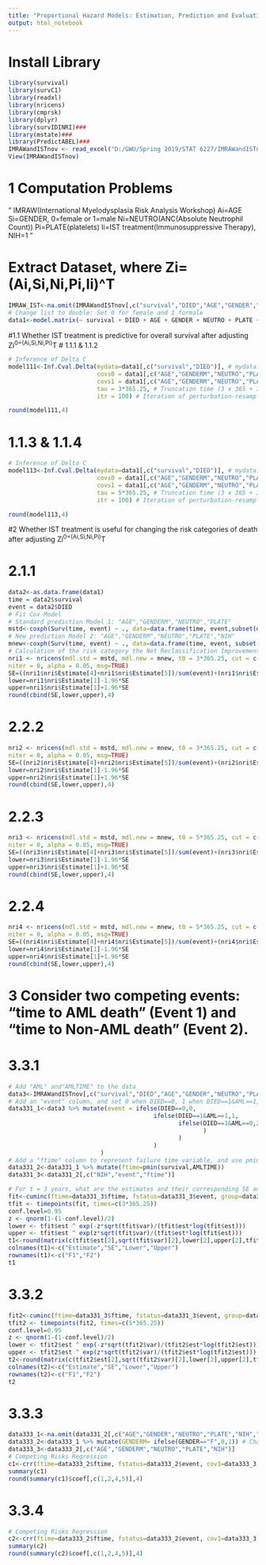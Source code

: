 ---
title: "Proportional Hazard Models: Estimation, Prediction and Evaluation"
output: html_notebook
---
# Install Library
```{r}
library(survival)
library(survC1)
library(readxl)
library(nricens)
library(cmprsk)
library(dplyr)
library(survIDINRI)###
library(mstate)###
library(PredictABEL)###
IMRAWandISTnov <- read_excel("D:/GWU/Spring 2019/STAT 6227/IMRAWandISTnov.xls")
View(IMRAWandISTnov)
```

# 1 Computation Problems
"
IMRAW(International Myelodysplasia Risk Analysis Workshop)
Ai=AGE
Si=GENDER, 0=female or 1=male
Ni=NEUTRO(ANC(Absolute Neutrophil Count))
Pi=PLATE(platelets)
Ii=IST treatment(Immunosuppressive Therapy), NIH=1
"

# Extract Dataset, where Zi=(Ai,Si,Ni,Pi,Ii)^T
```{r}
IMRAW_IST<-na.omit(IMRAWandISTnov[,c("survival","DIED","AGE","GENDER","NEUTRO","PLATE","NIH")])
# Change list to double: Set 0 for female and 1 formale
data1<-model.matrix(~ survival + DIED + AGE + GENDER + NEUTRO + PLATE + NIH,data=IMRAW_IST)[,-1]
```
#1.1 Whether IST treatment is predictive for overall survival after adjusting Zi^0=(Ai,Si,Ni,Pi)^T
# 1.1.1 & 1.1.2
```{r}
# Inference of Delta C
model111<-Inf.Cval.Delta(mydata=data1[,c("survival","DIED")], # mydata: Input data. The 1st column should be time-to-event, and the 2nd column is event indicator (1=event, 0=censor).
                         covs0 = data1[,c("AGE","GENDERM","NEUTRO","PLATE")], # Model 1
                         covs1 = data1[,c("AGE","GENDERM","NEUTRO","PLATE","NIH")], # Model 2
                         tau = 3*365.25, # Truncation time (3 x 365 + 366)/4 = 365.25 days.
                         itr = 100) # Iteration of perturbation-resampling

round(model111,4)
```
# 1.1.3 & 1.1.4
```{r}
# Inference of Delta C
model113<-Inf.Cval.Delta(mydata=data1[,c("survival","DIED")], # mydata: Input data. The 1st column should be time-to-event, and the 2nd column is event indicator (1=event, 0=censor).
                         covs0 = data1[,c("AGE","GENDERM","NEUTRO","PLATE")], # Standard prediction Model 0 (Model 1): "AGE","GENDERM","NEUTRO","PLATE"
                         covs1 = data1[,c("AGE","GENDERM","NEUTRO","PLATE","NIH")], # New prediction Model 1 (Model 2): "AGE","GENDERM","NEUTRO","PLATE","NIH"
                         tau = 5*365.25, # Truncation time (3 x 365 + 366)/4 = 365.25 days.
                         itr = 100) # Iteration of perturbation-resampling

round(model113,4)
```
#2 Whether IST treatment is useful for changing the risk categories of death after adjusting   Zi^0=(Ai,Si,Ni,Pi)^T

# 2.1.1
```{r}
data2<-as.data.frame(data1)
time = data2$survival
event = data2$DIED
# Fit Cox Model
# Standard prediction Model 1: "AGE","GENDERM","NEUTRO","PLATE"
mstd<-coxph(Surv(time, event) ~ ., data=data.frame(time, event,subset(data2, select = c("AGE","GENDERM","NEUTRO","PLATE"))), x=TRUE)
# New prediction Model 2: "AGE","GENDERM","NEUTRO","PLATE","NIH"
mnew<-coxph(Surv(time, event) ~ ., data=data.frame(time, event, subset(data2, select = c("AGE","GENDERM","NEUTRO","PLATE","NIH"))), x=TRUE)
# Calculation of the risk category the Net Reclassification Improvement (NRI) for tau = 3 years
nri1 <- nricens(mdl.std = mstd, mdl.new = mnew, t0 = 3*365.25, cut = c(0.1, 0.3),
niter = 0, alpha = 0.05, msg=TRUE)
SE=((nri1$nri$Estimate[4]+nri1$nri$Estimate[5])/sum(event)+(nri1$nri$Estimate[6]+nri1$nri$Estimate[7])/(length(event)-sum(event)))^(1/2)
lower=nri1$nri$Estimate[1]-1.96*SE
upper=nri1$nri$Estimate[1]+1.96*SE
round(cbind(SE,lower,upper),4)
```
# 2.2.2
```{r}
nri2 <- nricens(mdl.std = mstd, mdl.new = mnew, t0 = 3*365.25, cut = c(0.1, 0.3, 0.5),
niter = 0, alpha = 0.05, msg=TRUE)
SE=((nri2$nri$Estimate[4]+nri2$nri$Estimate[5])/sum(event)+(nri2$nri$Estimate[6]+nri2$nri$Estimate[7])/(length(event)-sum(event)))^(1/2)
lower=nri2$nri$Estimate[1]-1.96*SE
upper=nri2$nri$Estimate[1]+1.96*SE
round(cbind(SE,lower,upper),4)
```
# 2.2.3
```{r}
nri3 <- nricens(mdl.std = mstd, mdl.new = mnew, t0 = 5*365.25, cut = c(0.2, 0.4),
niter = 0, alpha = 0.05, msg=TRUE)
SE=((nri3$nri$Estimate[4]+nri3$nri$Estimate[5])/sum(event)+(nri3$nri$Estimate[6]+nri3$nri$Estimate[7])/(length(event)-sum(event)))^(1/2)
lower=nri3$nri$Estimate[1]-1.96*SE
upper=nri3$nri$Estimate[1]+1.96*SE
round(cbind(SE,lower,upper),4)

```
# 2.2.4
```{r}
nri4 <- nricens(mdl.std = mstd, mdl.new = mnew, t0 = 5*365.25, cut = c(0.2, 0.4, 0.6),
niter = 0, alpha = 0.05, msg=TRUE)
SE=((nri4$nri$Estimate[4]+nri4$nri$Estimate[5])/sum(event)+(nri4$nri$Estimate[6]+nri4$nri$Estimate[7])/(length(event)-sum(event)))^(1/2)
lower=nri4$nri$Estimate[1]-1.96*SE
upper=nri4$nri$Estimate[1]+1.96*SE
round(cbind(SE,lower,upper),4)

```
# 3 Consider two competing events: "time to AML death" (Event 1) and "time to Non-AML death" (Event 2).

# 3.3.1
```{r}
# Add "AML" and"AMLTIME" to the data
data3<-IMRAWandISTnov[,c("survival","DIED","AGE","GENDER","NEUTRO","PLATE","NIH","AML","AMLTIME")]
# Add an "event" column, and set 0 when DIED==0, 1 when DIED==1&AML==1, 2 when DIED==1&AML==0, otherwise 3.
data331_1<-data3 %>% mutate(event = ifelse(DIED==0,0,
                                         ifelse(DIED==1&AML==1,1,
                                                ifelse(DIED==1&AML==0,2,3
                                                       )
                                                )
                                         )
                          )
# Add a "ftime" column to represent failure time variable, and use pmin to get min for each survival vs AMLTIME
data331_2<-data331_1 %>% mutate(ftime=pmin(survival,AMLTIME))
data331_3<-data331_2[,c("NIH","event","ftime")]

# For t = 3 years, what are the estimates and their corresponding SE and 95% CI for F_1(3|IST) and F_2(3|IMRAW)?
fit<-cuminc(ftime=data331_3$ftime, fstatus=data331_3$event, group=data331_3$NIH)
tfit <- timepoints(fit, times=c(3*365.25))
conf.level=0.95
z <- qnorm(1-(1-conf.level)/2)
lower <- tfit$est ^ exp(-z*sqrt(tfit$var)/(tfit$est*log(tfit$est)))
upper <- tfit$est ^ exp(z*sqrt(tfit$var)/(tfit$est*log(tfit$est)))
t1<-round(matrix(c(tfit$est[2],sqrt(tfit$var)[2],lower[2],upper[2],tfit$est[3],sqrt(tfit$var)[3],lower[3],upper[3]),ncol=4,byrow=TRUE),4)
colnames(t1)<-c("Estimate","SE","Lower","Upper")
rownames(t1)<-c("F1","F2")
t1
```

# 3.3.2
```{r}
fit2<-cuminc(ftime=data331_3$ftime, fstatus=data331_3$event, group=data331_3$NIH)
tfit2 <- timepoints(fit2, times=c(5*365.25))
conf.level=0.95
z <- qnorm(1-(1-conf.level)/2)
lower <- tfit2$est ^ exp(-z*sqrt(tfit2$var)/(tfit2$est*log(tfit2$est)))
upper <- tfit2$est ^ exp(z*sqrt(tfit2$var)/(tfit2$est*log(tfit2$est)))
t2<-round(matrix(c(tfit2$est[2],sqrt(tfit2$var)[2],lower[2],upper[2],tfit2$est[3],sqrt(tfit2$var)[3],lower[3],upper[3]),ncol=4,byrow=TRUE),4)
colnames(t2)<-c("Estimate","SE","Lower","Upper")
rownames(t2)<-c("F1","F2")
t2
```
# 3.3.3
```{r}
data333_1<-na.omit(data331_2[,c("AGE","GENDER","NEUTRO","PLATE","NIH","event","ftime")])
data333_2<-data333_1 %>% mutate(GENDERM= ifelse(GENDER=="F",0,1)) # Change F=0, M=1
data333_3<-data333_2[,c("AGE","GENDERM","NEUTRO","PLATE","NIH")]
# Competing Risks Regression
c1<-crr(ftime=data333_2$ftime, fstatus=data333_2$event, cov1=data333_3, failcode=1, cencode=0)
summary(c1)
round(summary(c1)$coef[,c(1,2,4,5)],4)
```
# 3.3.4
```{r}
# Competing Risks Regression
c2<-crr(ftime=data333_2$ftime, fstatus=data333_2$event, cov1=data333_3, failcode=2, cencode=0)
summary(c2)
round(summary(c2)$coef[,c(1,2,4,5)],4)
```













